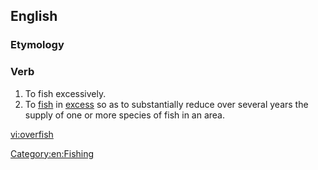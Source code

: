==English==
{{wikipedia|overfishing}}

===Etymology===
{{prefix|over|fish}}

===Verb===
{{en-verb|overfish|es}}

# To fish excessively.
# To [[fish]] in [[excess]] so as to substantially reduce over several years the supply of one or more species of fish in an area.

[[Category:en:Fishing]]

[[vi:overfish]]